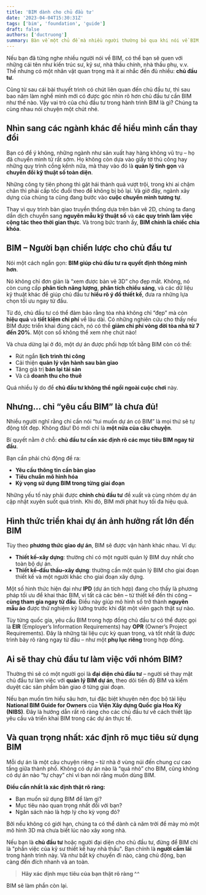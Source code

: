```yaml
---
title: 'BIM dành cho chủ đầu tư'
date: '2023-04-04T15:30:31Z'
tags: ['bim', 'foundation', 'guide']
draft: false
authors: ['ductruong']
summary: Bàn về một chủ đề mà nhiều người thường bỏ qua khi nói về BIM, BIM dành cho chủ đầu tư.
---
```


Nếu bạn đã từng nghe nhiều người nói về BIM, có thể bạn sẽ quen với những cái tên như kiến trúc sư, kỹ sư, nhà thầu chính, nhà thầu phụ, v.v. Thế nhưng có một nhân vật quan trọng mà ít ai nhắc đến đủ nhiều: **chủ đầu tư**.

Cũng từ sau cái bài thuyết trình có chút liên quan đến chủ đầu tư, thì sau bao năm làm nghề mình mới có được góc nhìn rõ hơn chủ đầu tư cần BIM như thế nào. Vậy vai trò của chủ đầu tư trong hành trình BIM là gì? Chúng ta cùng nhau nói chuyện một chút nhé.

<TOCInline toc={props.toc} exclude="" />

## Nhìn sang các ngành khác để hiểu mình cần thay đổi

Bạn có để ý không, những ngành như sản xuất hay hàng không vũ trụ – họ đã chuyển mình từ rất sớm. Họ không còn dựa vào giấy tờ thủ công hay những quy trình cồng kềnh nữa, mà thay vào đó là **quản lý tinh gọn** và **chuyển đổi kỹ thuật số toàn diện**.

Những công ty tiên phong thì gặt hái thành quả vượt trội, trong khi ai chậm chân thì phải cấp tốc đuổi theo để không bị bỏ lại. Và giờ đây, ngành xây dựng của chúng ta cũng đang bước vào **cuộc chuyển mình tương tự**.

Thay vì quy trình bàn giao truyền thống dựa trên bản vẽ 2D, chúng ta đang dần dịch chuyển sang **nguyên mẫu kỹ thuật số** và **các quy trình làm việc cộng tác theo thời gian thực**. Và trong bức tranh ấy, **BIM chính là chiếc chìa khóa**.

## BIM – Người bạn chiến lược cho chủ đầu tư

Nói một cách ngắn gọn: **BIM giúp chủ đầu tư ra quyết định thông minh hơn**.

Nó không chỉ đơn giản là “xem được bản vẽ 3D” cho đẹp mắt. Không, nó còn cung cấp **phân tích năng lượng**, **phân tích chiếu sáng**, và các dữ liệu kỹ thuật khác để giúp chủ đầu tư **hiểu rõ ý đồ thiết kế**, đưa ra những lựa chọn tối ưu ngay từ đầu.

Từ đó, chủ đầu tư có thể đảm bảo rằng tòa nhà không chỉ “đẹp” mà còn **hiệu quả** và **tiết kiệm chi phí** về lâu dài. Có những nghiên cứu cho thấy nếu BIM được triển khai đúng cách, nó có thể **giảm chi phí vòng đời tòa nhà từ 7 đến 20%**. Một con số không thể xem nhẹ chút nào!

Và chưa dừng lại ở đó, một dự án được phối hợp tốt bằng BIM còn có thể:

- Rút ngắn **lịch trình thi công**
- Cải thiện **quản lý vận hành sau bàn giao**
- Tăng giá trị **bán lại tài sản**
- Và cả **doanh thu cho thuê**

Quá nhiều lý do để **chủ đầu tư không thể ngồi ngoài cuộc chơi** này.

## Nhưng… chỉ “yêu cầu BIM” là chưa đủ!

Nhiều người nghĩ rằng chỉ cần nói “tui muốn dự án có BIM” là mọi thứ sẽ tự động tốt đẹp. Không đâu! Đó mới chỉ là **một nửa của câu chuyện**.

Bí quyết nằm ở chỗ: **chủ đầu tư cần xác định rõ các mục tiêu BIM ngay từ đầu**.

Bạn cần phải chủ động đề ra:

- **Yêu cầu thông tin cần bàn giao**
- **Tiêu chuẩn mô hình hóa**
- **Kỳ vọng sử dụng BIM trong từng giai đoạn**

Những yếu tố này phải được **chính chủ đầu tư** đề xuất và cùng nhóm dự án cập nhật xuyên suốt quá trình. Khi đó, BIM mới phát huy tối đa hiệu quả.

## Hình thức triển khai dự án ảnh hưởng rất lớn đến BIM

Tùy theo **phương thức giao dự án**, BIM sẽ được vận hành khác nhau. Ví dụ:

- **Thiết kế–xây dựng**: thường chỉ có một người quản lý BIM duy nhất cho toàn bộ dự án.
- **Thiết kế–đấu thầu–xây dựng**: thường cần một quản lý BIM cho giai đoạn thiết kế và một người khác cho giai đoạn xây dựng.

Một số hình thức hiện đại như **IPD** (dự án tích hợp) đang cho thấy là phương pháp tối ưu để khai thác BIM, vì tất cả các bên – từ thiết kế đến thi công – **cùng tham gia ngay từ đầu**. Điều này giúp mô hình số trở thành **nguyên mẫu ảo** được thử nghiệm kỹ lưỡng trước khi đặt một viên gạch thật sự nào.

Tùy từng quốc gia, yêu cầu BIM trong hợp đồng chủ đầu tư có thể được gọi là **EIR** (Employer’s Information Requirements) hay **OPR** (Owner’s Project Requirements). Đây là những tài liệu cực kỳ quan trọng, và tốt nhất là được trình bày rõ ràng ngay từ đầu – như một **phụ lục riêng** trong hợp đồng.

## Ai sẽ thay chủ đầu tư làm việc với nhóm BIM?

Thường thì sẽ có một người gọi là **đại diện chủ đầu tư** – người sẽ thay mặt chủ đầu tư làm việc với **quản lý BIM dự án**, theo dõi tiến độ BIM và kiểm duyệt các sản phẩm bàn giao ở từng giai đoạn.

Nếu bạn muốn tìm hiểu sâu hơn, tui đặc biệt khuyên nên đọc bộ tài liệu **National BIM Guide for Owners** của **Viện Xây dựng Quốc gia Hoa Kỳ (NIBS)**. Đây là hướng dẫn rất rõ ràng cho các chủ đầu tư về cách thiết lập yêu cầu và triển khai BIM trong các dự án thực tế.

## Và quan trọng nhất: xác định rõ mục tiêu sử dụng BIM

Mỗi dự án là một câu chuyện riêng – từ nhà ở vùng núi đến chung cư cao tầng giữa thành phố. Không có dự án nào là “quá nhỏ” cho BIM, cũng không có dự án nào “tự chạy” chỉ vì bạn nói rằng muốn dùng BIM.

**Điều cần nhất là xác định thật rõ ràng:**

- Bạn muốn sử dụng BIM để làm gì?
- Mục tiêu nào quan trọng nhất đối với bạn?
- Ngân sách nào là hợp lý cho kỳ vọng đó?

Bởi nếu không có giới hạn, chúng ta có thể dành cả năm trời để mày mò một mô hình 3D mà chưa biết lúc nào xây xong nhà.

Nếu bạn là **chủ đầu tư** hoặc người đại diện cho chủ đầu tư, đừng để BIM chỉ là "phần việc của kỹ sư thiết kế hay nhà thầu". Bạn chính là **người cầm lái** trong hành trình này. Và như bất kỳ chuyến đi nào, càng chủ động, bạn càng đến đích nhanh và an toàn.

> **Hãy xác định mục tiêu của bạn thật rõ ràng ^^**

BIM sẽ làm phần còn lại.
